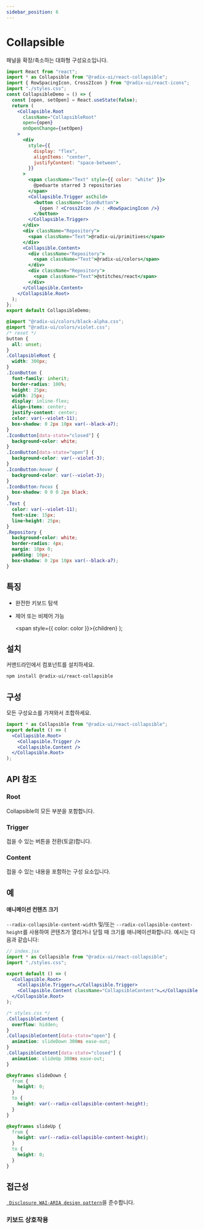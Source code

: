```yaml
---
sidebar_position: 6
---
```



# Collapsible

패널을 확장/축소하는 대화형 구성요소입니다.

<CollapsibleDemo />

<Tabs>
<TabItem value="js" label="index.js">

```jsx
import React from "react";
import * as Collapsible from "@radix-ui/react-collapsible";
import { RowSpacingIcon, Cross2Icon } from "@radix-ui/react-icons";
import "./styles.css";
const CollapsibleDemo = () => {
  const [open, setOpen] = React.useState(false);
  return (
    <Collapsible.Root
      className="CollapsibleRoot"
      open={open}
      onOpenChange={setOpen}
    >
      <div
        style={{
          display: "flex",
          alignItems: "center",
          justifyContent: "space-between",
        }}
      >
        <span className="Text" style={{ color: "white" }}>
          @peduarte starred 3 repositories
        </span>
        <Collapsible.Trigger asChild>
          <button className="IconButton">
            {open ? <Cross2Icon /> : <RowSpacingIcon />}
          </button>
        </Collapsible.Trigger>
      </div>
      <div className="Repository">
        <span className="Text">@radix-ui/primitives</span>
      </div>
      <Collapsible.Content>
        <div className="Repository">
          <span className="Text">@radix-ui/colors</span>
        </div>
        <div className="Repository">
          <span className="Text">@stitches/react</span>
        </div>
      </Collapsible.Content>
    </Collapsible.Root>
  );
};
export default CollapsibleDemo;
```

</TabItem>
<TabItem value="css" label="styles.css">

```css
@import "@radix-ui/colors/black-alpha.css";
@import "@radix-ui/colors/violet.css";
/* reset */
button {
  all: unset;
}
.CollapsibleRoot {
  width: 300px;
}
.IconButton {
  font-family: inherit;
  border-radius: 100%;
  height: 25px;
  width: 25px;
  display: inline-flex;
  align-items: center;
  justify-content: center;
  color: var(--violet-11);
  box-shadow: 0 2px 10px var(--black-a7);
}
.IconButton[data-state="closed"] {
  background-color: white;
}
.IconButton[data-state="open"] {
  background-color: var(--violet-3);
}
.IconButton:hover {
  background-color: var(--violet-3);
}
.IconButton:focus {
  box-shadow: 0 0 0 2px black;
}
.Text {
  color: var(--violet-11);
  font-size: 15px;
  line-height: 25px;
}
.Repository {
  background-color: white;
  border-radius: 4px;
  margin: 10px 0;
  padding: 10px;
  box-shadow: 0 2px 10px var(--black-a7);
}
```

</TabItem>
</Tabs>

## 특징

- 완전한 키보드 탐색

- 제어 또는 비제어 가능

  <span style={{ color: color }}>{children}</span>
);

## <Highlight color='#1C5AEC'>설치</Highlight>

커맨드라인에서 컴포넌트를 설치하세요.

```bash
npm install @radix-ui/react-collapsible
```

## <Highlight color='#1C5AEC'>구성</Highlight>

모든 구성요소를 가져와서 조합하세요.

```jsx
import * as Collapsible from "@radix-ui/react-collapsible";
export default () => (
  <Collapsible.Root>
    <Collapsible.Trigger />
    <Collapsible.Content />
  </Collapsible.Root>
);
```

## <Highlight color='#1C5AEC'>API 참조</Highlight>

### <Highlight color='#1C5AEC'>Root</Highlight>

Collapsible의 모든 부분을 포함합니다.

<PropTable api={collapsibleAPI} category="root" />

<DataAttributeTable api={collapsibleAPI} category="root" />

### <Highlight color='#1C5AEC'>Trigger</Highlight>

접을 수 있는 버튼을 전환(토글)합니다.

<PropTable api={collapsibleAPI} category="trigger" />

<DataAttributeTable api={collapsibleAPI} category="trigger" />

### <Highlight color='#1C5AEC'>Content</Highlight>

접을 수 있는 내용을 포함하는 구성 요소입니다.

<PropTable api={collapsibleAPI} category="content" />

<DataAttributeTable api={collapsibleAPI} category="content" />

<CssVariableTable api={collapsibleAPI} category="content" />

## <Highlight color='#1C5AEC'>예</Highlight>

#### 애니메이션 컨텐츠 크기

`--radix-collapsible-content-width` 및/또는 `--radix-collapsible-content-height`를 사용하여 콘텐츠가 열리거나 닫힐 때 크기를 애니메이션화합니다. 예시는 다음과 같습니다:

```jsx
// index.jsx
import * as Collapsible from "@radix-ui/react-collapsible";
import "./styles.css";

export default () => (
  <Collapsible.Root>
    <Collapsible.Trigger>…</Collapsible.Trigger>
    <Collapsible.Content className="CollapsibleContent">…</Collapsible.Content>
  </Collapsible.Root>
);
```

```css
/* styles.css */
.CollapsibleContent {
  overflow: hidden;
}
.CollapsibleContent[data-state="open"] {
  animation: slideDown 300ms ease-out;
}
.CollapsibleContent[data-state="closed"] {
  animation: slideUp 300ms ease-out;
}

@keyframes slideDown {
  from {
    height: 0;
  }
  to {
    height: var(--radix-collapsible-content-height);
  }
}

@keyframes slideUp {
  from {
    height: var(--radix-collapsible-content-height);
  }
  to {
    height: 0;
  }
}
```

## <Highlight color='#1C5AEC'>접근성</Highlight>

[` Disclosure WAI-ARIA design pattern`](https://www.w3.org/WAI/ARIA/apg/patterns/disclosure/)을 준수합니다.

### <Highlight color='#1C5AEC'>키보드 상호작용</Highlight>

<KeyboardInteractionTable
  api={collapsibleAPI}
  category="keyboardInteractions"
/>
